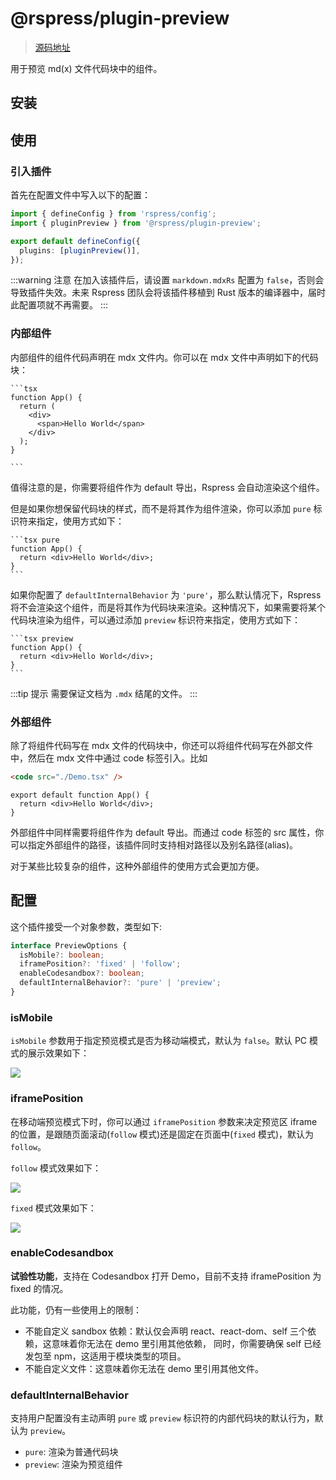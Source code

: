 # @rspress/plugin-preview


> [源码地址](https://github.com/web-infra-dev/rspress/tree/main/packages/plugin-preview)

用于预览 md(x) 文件代码块中的组件。

## 安装

<PackageManagerTabs command="add @rspress/plugin-preview -D" />

## 使用

### 引入插件

首先在配置文件中写入以下的配置：

```ts title="rspress.config.ts"
import { defineConfig } from 'rspress/config';
import { pluginPreview } from '@rspress/plugin-preview';

export default defineConfig({
  plugins: [pluginPreview()],
});
```

:::warning 注意
在加入该插件后，请设置 `markdown.mdxRs` 配置为 `false`，否则会导致插件失效。未来 Rspress 团队会将该插件移植到 Rust 版本的编译器中，届时此配置项就不再需要。
:::

### 内部组件

内部组件的组件代码声明在 mdx 文件内。你可以在 mdx 文件中声明如下的代码块：

````mdx
```tsx
function App() {
  return (
    <div>
      <span>Hello World</span>
    </div>
  );
}

```
````

值得注意的是，你需要将组件作为 default 导出，Rspress 会自动渲染这个组件。

但是如果你想保留代码块的样式，而不是将其作为组件渲染，你可以添加 `pure` 标识符来指定，使用方式如下：

````mdx
```tsx pure
function App() {
  return <div>Hello World</div>;
}
```
````

如果你配置了 `defaultInternalBehavior` 为 `'pure'`，那么默认情况下，Rspress 将不会渲染这个组件，而是将其作为代码块来渲染。这种情况下，如果需要将某个代码块渲染为组件，可以通过添加 `preview` 标识符来指定，使用方式如下：

````mdx
```tsx preview
function App() {
  return <div>Hello World</div>;
}
```
````

:::tip 提示
需要保证文档为 `.mdx` 结尾的文件。
:::

### 外部组件

除了将组件代码写在 mdx 文件的代码块中，你还可以将组件代码写在外部文件中，然后在 mdx 文件中通过 code 标签引入。比如

```md title="example.mdx"
<code src="./Demo.tsx" />
```

```tsx title="Demo.tsx"
export default function App() {
  return <div>Hello World</div>;
}
```

外部组件中同样需要将组件作为 default 导出。而通过 code 标签的 src 属性，你可以指定外部组件的路径，该插件同时支持相对路径以及别名路径(alias)。

对于某些比较复杂的组件，这种外部组件的使用方式会更加方便。

## 配置

这个插件接受一个对象参数，类型如下:

```ts
interface PreviewOptions {
  isMobile?: boolean;
  iframePosition?: 'fixed' | 'follow';
  enableCodesandbox?: boolean;
  defaultInternalBehavior?: 'pure' | 'preview';
}
```

### isMobile

`isMobile` 参数用于指定预览模式是否为移动端模式，默认为 `false`。默认 PC 模式的展示效果如下：

![](https://lf3-static.bytednsdoc.com/obj/eden-cn/uhbfnupenuhf/rspress/demo-preview-pc.jpeg)

### iframePosition

在移动端预览模式下时，你可以通过 `iframePosition` 参数来决定预览区 iframe 的位置，是跟随页面滚动(`follow` 模式)还是固定在页面中(`fixed` 模式)，默认为 `follow`。

`follow` 模式效果如下：

![](https://lf3-static.bytednsdoc.com/obj/eden-cn/uhbfnupenuhf/rspress/demo-preview-mobile-follow.png)

`fixed` 模式效果如下：

![](https://lf3-static.bytednsdoc.com/obj/eden-cn/uhbfnupenuhf/rspress/demo-preview-mobile-fixed.png)

### enableCodesandbox

**试验性功能**，支持在 Codesandbox 打开 Demo，目前不支持 iframePosition 为 fixed 的情况。

此功能，仍有一些使用上的限制：

- 不能自定义 sandbox 依赖：默认仅会声明 react、react-dom、self 三个依赖，这意味着你无法在 demo 里引用其他依赖，
  同时，你需要确保 self 已经发包至 npm，这适用于模块类型的项目。
- 不能自定义文件：这意味着你无法在 demo 里引用其他文件。

### defaultInternalBehavior

支持用户配置没有主动声明 `pure` 或 `preview` 标识符的内部代码块的默认行为，默认为 `preview`。

- `pure`: 渲染为普通代码块
- `preview`: 渲染为预览组件
